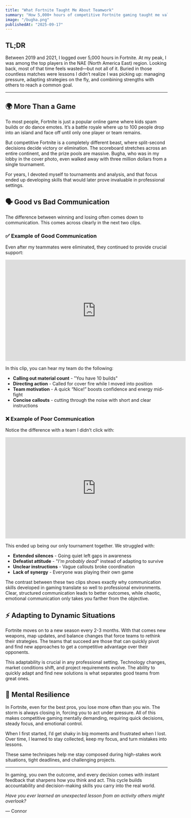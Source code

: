 ```yaml
---
title: "What Fortnite Taught Me About Teamwork"
summary: "How 5,000+ hours of competitive Fortnite gaming taught me valuable lessons about communication, trust, and working as part of a team."
image: "/bugha.png"
publishedAt: "2025-09-17"
---
```


## TL;DR

Between 2019 and 2021, I logged over 5,000 hours in Fortnite. At my peak, I was among the top players in the NAE (North America East) region. Looking back, most of that time feels wasted—but not all of it. Buried in those countless matches were lessons I didn’t realize I was picking up: managing pressure, adapting strategies on the fly, and combining strengths with others to reach a common goal.

---

## 🌍 More Than a Game

To most people, Fortnite is just a popular online game where kids spam builds or do dance emotes. It’s a battle royale where up to 100 people drop into an island and face off until only one player or team remains.


But competitive Fortnite is a completely different beast, where split-second decisions decide victory or elimination. The scoreboard stretches across an entire continent, and the prize pools are massive. Bugha, who was in my lobby in the cover photo, even walked away with three million dollars from a single tournament.

For years, I devoted myself to tournaments and analysis, and that focus ended up developing skills that would later prove invaluable in professional settings.

## 🗣️ Good vs Bad Communication

The difference between winning and losing often comes down to communication. This comes across clearly in the next two clips.

### ✅ Example of Good Communication

Even after my teammates were eliminated, they continued to provide crucial support:

<iframe width="560" height="315" src="https://www.youtube.com/embed/rV6EKKN4ndQ?vq=hd1080&quality=hd1080&autoplay=0&modestbranding=1" title="Good Fortnite Communication Example" frameborder="0" allow="accelerometer; autoplay; clipboard-write; encrypted-media; gyroscope; picture-in-picture" allowfullscreen></iframe>

In this clip, you can hear my team do the following:
- **Calling out material count** - "You have 10 builds"
- **Directing action** - Called for cover fire while I moved into position
- **Team motivation** - A quick “Nice!” boosts confidence and energy mid-fight
- **Concise callouts** - cutting through the noise with short and clear instructions

### ❌ Example of Poor Communication

Notice the difference with a team I didn’t click with:

<iframe width="560" height="315" src="https://www.youtube.com/embed/1M_hvcVLF1k" title="Poor Fortnite Communication Example" frameborder="0" allow="accelerometer; autoplay; clipboard-write; encrypted-media; gyroscope; picture-in-picture" allowfullscreen></iframe>

This ended up being our only tournament together. We struggled with:
- **Extended silences** - Going quiet left gaps in awareness
- **Defeatist attitude** - "*I'm probably dead*" instead of adapting to survive
- **Unclear instructions** - Vague callouts broke coordination
- **Lack of synergy** - Everyone was playing their own game

The contrast between these two clips shows exactly why communication skills developed in gaming translate so well to professional environments. Clear, structured communication leads to better outcomes, while chaotic, emotional communication only takes you farther from the objective.


## ⚡ Adapting to Dynamic Situations

Fortnite moves on to a new season every 2-3 months. With that comes new weapons, map updates, and balance changes that force teams to rethink their strategies. The teams that succeed are those that can quickly pivot and find new approaches to get a competitive advantage over their opponents.

This adaptability is crucial in any professional setting. Technology changes, market conditions shift, and project requirements evolve. The ability to quickly adapt and find new solutions is what separates good teams from great ones.


## 🧠 Mental Resilience

In Fortnite, even for the best pros, you lose more often than you win. The storm is always closing in, forcing you to act under pressure. All of this makes competitive gaming mentally demanding, requiring quick decisions, steady focus, and emotional control.

When I first started, I’d get shaky in big moments and frustrated when I lost. Over time, I learned to stay collected, keep my focus, and turn mistakes into lessons.

These same techniques help me stay composed during high-stakes work situations, tight deadlines, and challenging projects.


---

In gaming, you own the outcome, and every decision comes with instant feedback that sharpens how you think and act. This cycle builds accountability and decision-making skills you carry into the real world.

*Have you ever learned an unexpected lesson from an activity others might overlook?*

— Connor
